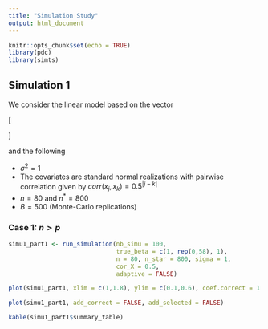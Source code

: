 ```yaml
---
title: "Simulation Study"
output: html_document
---
```


```r
knitr::opts_chunk$set(echo = TRUE)
library(pdc)
library(simts)
```

 
## Simulation 1 

We consider the linear model based on the vector

\[
\begin{aligned}
  \boldsymbol{\beta}^T &= [1,
    \underbrace{0, \ldots, 0}_\text{58} , 1], &\text{(Case 1)}\\
  \boldsymbol{\beta}^T &= [1,
    \underbrace{0, \ldots, 0}_\text{58} , 1, \underbrace{0, \ldots, 0}_\text{100}],  &\text{(Case 2)}
\end{aligned}
\]

and the following

- $\sigma^2 = 1$
- The covariates are standard normal realizations with pairwise correlation given by $corr(x_j, x_k) = 0.5^{|j-k|}$
- $n = 80$ and $n^\ast = 800$
- $B = 500$ (Monte-Carlo replications)

### Case 1: $n > p$

```r
simu1_part1 <- run_simulation(nb_simu = 100, 
                              true_beta = c(1, rep(0,58), 1),
                              n = 80, n_star = 800, sigma = 1, 
                              cor_X = 0.5,
                              adaptive = FALSE)  
```

```r
plot(simu1_part1, xlim = c(1,1.8), ylim = c(0.1,0.6), coef.correct = 1.1)
```

```r
plot(simu1_part1, add_correct = FALSE, add_selected = FALSE)
```

```r
kable(simu1_part1$summary_table) 
```
